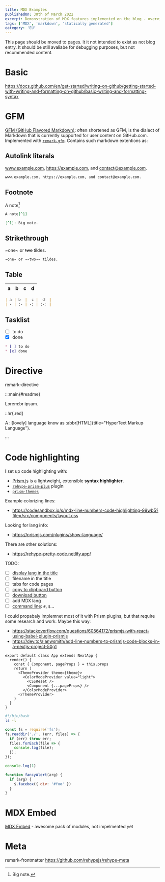 ```yaml
---
title: MDX Examples
publishedOn: 30th of March 2022
excerpt: Demonstration of MDX features implemented on the blog - overview what were implemented in the theme, how to use it, and how it is rendered.
tags: ['MDX', 'markdown', 'statically generated']
category: 'EU'
---
```


This page should be moved to pages. It it not intended to exist as not blog entry.
It should be still avaliabe for debugging purposes, but not recommended content.

# Basic
https://docs.github.com/en/get-started/writing-on-github/getting-started-with-writing-and-formatting-on-github/basic-writing-and-formatting-syntax

# GFM
[GFM (GitHub Flavored Markdown)](https://github.github.com/gfm/):  often shortened as GFM,
is the dialect of Markdown that is currently supported for user content on GitHub.com.
Implemented with [`remark-gfm`](https://www.npmjs.com/package/remark-gfm). Contains such markdown extentions as:

## Autolink literals

www.example.com, https://example.com, and contact@example.com.

```md
www.example.com, https://example.com, and contact@example.com.
```

## Footnote

A note[^1]

[^1]: Big note.

```md
A note[^1]

[^1]: Big note.
```

## Strikethrough

~one~ or ~~two~~ tildes.

```md
~one~ or ~~two~~ tildes.
```

## Table

| a | b  |  c |  d  |
| - | :- | -: | :-: |

```md
| a | b  |  c |  d  |
| - | :- | -: | :-: |
```

## Tasklist

* [ ] to do
* [x] done

```md
* [ ] to do
* [x] done
```


# Directive

remark-directive

:::main{#readme}

Lorem:br
ipsum.

::hr{.red}

A :i[lovely] language know as :abbr[HTML]{title="HyperText Markup Language"}.

:::


# Code highlighting
I set up code highlighting with:

* [Prism.js](https://prismjs.com/) is a lightweight, extensible **syntax highlighter**.
* [`rehype-prism-plus`](https://www.npmjs.com/package/rehype-prism-plus) plugin
* [`prism-themes`](https://github.com/PrismJS/prism-themes)

Example colorizing lines:
* https://codesandbox.io/s/mdx-line-numbers-code-highlighting-99wb5?file=/src/components/layout.css

Looking for lang info:
* https://prismjs.com/plugins/show-language/

There are other solutions:
* https://rehype-pretty-code.netlify.app/

TODO:
* [ ] [display lang in the title](https://prismjs.com/plugins/show-language/)
* [ ] filename in the title
* [ ] tabs for code pages
* [ ] [copy to clipboard button](https://prismjs.com/plugins/copy-to-clipboard/)
* [ ] [download button](https://prismjs.com/plugins/download-button/)
* [ ] add MDX lang
* [ ] [command line](https://prismjs.com/plugins/command-line/): `#`, `$`...

I could propabaly implemnet most of it with Prism plugins, but that require some research and work. Maybe this way:
* https://stackoverflow.com/questions/60564172/prismjs-with-react-using-babel-plugin-prismjs
* https://dev.to/alanwsmith/add-line-numbers-to-prismjs-code-blocks-in-a-nextjs-project-50g1

```tsx
export default class App extends NextApp {
  render() {
    const { Component, pageProps } = this.props
    return (
      <ThemeProvider theme={theme}>
        <ColorModeProvider value="light">
          <CSSReset />
          <Component {...pageProps} />
        </ColorModeProvider>
      </ThemeProvider>
    )
  }
}
```

``` bash
#!/bin/bash
ls -l
```

``` javascript filename="index.js"
const fs = require('fs');
fs.readdir('./', (err, files) => {
  if (err) throw err;
  files.forEach(file => {
    console.log(file);
  });
});
```

~~~js filename="test.js"
console.log(1)
~~~

```js {1,3-4} showLineNumbers
function fancyAlert(arg) {
  if (arg) {
    $.facebox({ div: '#foo' })
  }
}
```

# MDX Embed
[MDX Embed](https://www.mdx-embed.com/) - awesome pack of modules, not impelmented yet


# Meta
remark-frontmatter
https://github.com/rehypejs/rehype-meta
